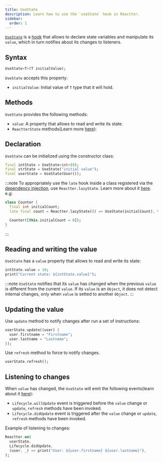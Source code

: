 ```yaml
---
title: UseState
description: Learn how to use the `useState` hook in Reactter.
sidebar:
  order: 1
---
```



<a href="https://pub.dev/documentation/reactter/latest/reactter/UseState-class.html">`UseState`</a> is a [hook](/reactter/core_concepts/hooks) that allows to declare state variables and manipulate its `value`, which in turn notifies about its changes to listeners.

## Syntax

```dart showLineNumbers=false
UseState<T>(T initialValue);
```

`UseState` accepts this property:

- `initialValue`: Initial value of `T` type that it will hold.

## Methods

`UseState` provides the following methods:

- `value`: A property that allows to read and write its state.
- `ReactterState` methods(Learn more [here](/reactter/core_concepts/state_management/#state-methods)):
  <StateMethodsShort/>

## Declaration

`UseState` can be initialized using the constructor class:

```dart showLineNumbers=false
final intState = UseState<int>(0);
final strState = UseState("initial value");
final userState = UseState(User());
```
:::note
To appropriately use the `late` hook inside a class registered via the [dependency injection](/reactter/core_concepts/dependency_injection), use `Reactter.lazyState`.
Learn more about it [here](/reactter/methods/to_manage_state/lazy_state). e.g:

  ```dart title="Counter.dart" "Reactter.lazyState" "UseState"
  class Counter {
    final int initialCount;
    late final count = Reactter.lazyState(() => UseState(initialCount), this);

    Counter([this.initialCount = 0]);
  }
  ```
:::

## Reading and writing the value

`UseState` has a `value` property that allows to read and write its state:

```dart showLineNumbers=false
intState.value = 10;
print("Current state: ${intState.value}");
```
:::note
`UseState` notifies that its `value` has changed when the previous `value` is different from the current `value`.
If its `value` is an `Object`, it does not detect internal changes, only when `value` is setted to another `Object`.
:::

## Updating the value

Use `update` method to notify changes after run a set of instructions:

```dart showLineNumbers=false
userState.update((user) {
  user.firstname = "Firstname";
  user.lastname = "Lastname";
});
```

Use `refresh` method to force to notify changes.

```dart showLineNumbers=false
userState.refresh();
```

## Listening to changes

When `value` has changed, the `UseState` will emit the following events(learn about it [here](/reactter/core_concepts/lifecycle/)):

- `Lifecycle.willUpdate` event is triggered before the `value` change or `update`, `refresh` methods have been invoked.
- `Lifecycle.didUpdate` event is triggered after the `value` change or `update`, `refresh` methods have been invoked.

Example of listening to changes:

```dart showLineNumbers=false
Reactter.on(
  userState,
  Lifecycle.didUpdate,
  (user, _) => print("User: ${user.firstname} ${user.lastname}"),
);
```